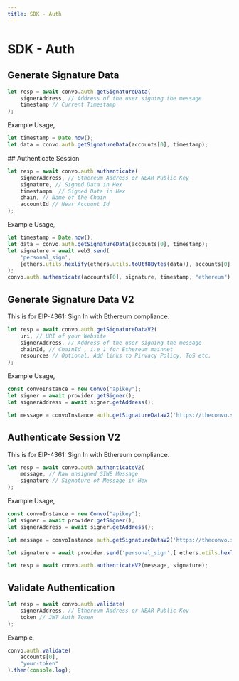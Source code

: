 ---
title: SDK - Auth
---


# SDK - Auth

## Generate Signature Data
<CodeBox>

```javascript
let resp = await convo.auth.getSignatureData(
    signerAddress, // Address of the user signing the message
    timestamp // Current Timestamp
);
```

</CodeBox>

Example Usage,
<CodeBox>

```javascript
let timestamp = Date.now();
let data = convo.auth.getSignatureData(accounts[0], timestamp);
```

</CodeBox>
## Authenticate Session
<CodeBox>

```javascript
let resp = await convo.auth.authenticate(
    signerAddress, // Ethereum Address or NEAR Public Key
    signature, // Signed Data in Hex
    timestampm  // Signed Data in Hex
    chain, // Name of the Chain
    accountId // Near Account Id
);
```

</CodeBox>
Example Usage,
<CodeBox>

```javascript
let timestamp = Date.now();
let data = convo.auth.getSignatureData(accounts[0], timestamp);
let signature = await web3.send(
    'personal_sign',
    [ethers.utils.hexlify(ethers.utils.toUtf8Bytes(data)), accounts[0].toLowerCase()]
);
convo.auth.authenticate(accounts[0], signature, timestamp, "ethereum").then(console.log);
```

</CodeBox>

## Generate Signature Data V2
This is for EIP-4361: Sign In with Ethereum compliance.

<CodeBox>

```javascript
let resp = await convo.auth.getSignatureDataV2(
    uri, // URI of your Website
    signerAddress, // Address of the user signing the message
    chainId, // ChainId , i.e 1 for Ethereum mainnet
    resources // Optional, Add links to Pirvacy Policy, ToS etc.
);
```

</CodeBox>
Example Usage,
<CodeBox>

```javascript
const convoInstance = new Convo("apikey");
let signer = await provider.getSigner();
let signerAddress = await signer.getAddress();

let message = convoInstance.auth.getSignatureDataV2('https://theconvo.space/', signerAddress, 1, resources);
```

</CodeBox>

## Authenticate Session V2
This is for EIP-4361: Sign In with Ethereum compliance.

<CodeBox>

```javascript
let resp = await convo.auth.authenticateV2(
    message, // Raw unsigned SIWE Message
    signature // Signature of Message in Hex
);
```

</CodeBox>

Example Usage,

<CodeBox>

```javascript
const convoInstance = new Convo("apikey");
let signer = await provider.getSigner();
let signerAddress = await signer.getAddress();

let message = convoInstance.auth.getSignatureDataV2('https://theconvo.space/', signerAddress, 1);

let signature = await provider.send('personal_sign',[ ethers.utils.hexlify(ethers.utils.toUtf8Bytes(message)), signerAddress.toLowerCase() ]);

let resp = await convo.auth.authenticateV2(message, signature);
```

</CodeBox>

## Validate Authentication
<CodeBox>

```javascript
let resp = await convo.auth.validate(
    signerAddress, // Ethereum Address or NEAR Public Key
    token // JWT Auth Token
);
```

</CodeBox>
Example,
<CodeBox>

```javascript
convo.auth.validate(
    accounts[0],
    "your-token"
).then(console.log);
```

</CodeBox>
